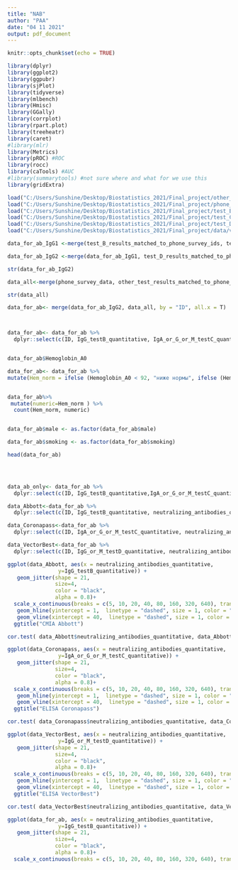 ---
title: "NAB"
author: "PAA"
date: "04 11 2021"
output: pdf_document
---

```{r setup, include=FALSE}
knitr::opts_chunk$set(echo = TRUE)
```

```{r}
library(dplyr)
library(ggplot2)
library(ggpubr)
library(sjPlot)
library(tidyverse) 
library(mlbench) 
library(Hmisc) 
library(GGally)
library(corrplot) 
library(rpart.plot) 
library(treeheatr)
library(caret) 
#library(mlr) 
library(Metrics) 
library(pROC) #ROC
library(rocc)
library(caTools) #AUC
#library(summarytools) #not sure where and what for we use this
library(gridExtra)


```



```{r}
load("C:/Users/Sunshine/Desktop/Biostatistics_2021/Final_project/other_test_results_matched_to_phone_survey_ids.rdata")
load("C:/Users/Sunshine/Desktop/Biostatistics_2021/Final_project/phone_survey_data.rdata")
load("C:/Users/Sunshine/Desktop/Biostatistics_2021/Final_project/test_B_results_matched_to_phone_survey_ids.rdata")
load("C:/Users/Sunshine/Desktop/Biostatistics_2021/Final_project/test_C_results_matched_to_phone_survey_ids.rdata")
load("C:/Users/Sunshine/Desktop/Biostatistics_2021/Final_project/test_D_results_matched_to_phone_survey_ids.rdata")
load("C:/Users/Sunshine/Desktop/Biostatistics_2021/Final_project/data/validation_of_covid_tests/test_nab.rda")

```


```{r}

data_for_ab_IgG1 <-merge(test_B_results_matched_to_phone_survey_ids, test_C_results_matched_to_phone_survey_ids, by = "ID", all.x = T)

data_for_ab_IgG2 <-merge(data_for_ab_IgG1, test_D_results_matched_to_phone_survey_ids, by = "ID", all.x = T)

str(data_for_ab_IgG2)

data_all<-merge(phone_survey_data, other_test_results_matched_to_phone_survey_ids, by = "ID", all.y = T)

str(data_all)

data_for_ab<- merge(data_for_ab_IgG2, data_all, by = "ID", all.x = T)



data_for_ab<- data_for_ab %>% 
  dplyr::select(c(ID, IgG_testB_quantitative, IgA_or_G_or_M_testC_quantitative, IgG_or_M_testD_quantitative, male, district, age, travelled, used_transport, selftested_covid, selftested_covid_positive, street_used_mask, washing_hands_more, health_level, smoking, smoked_previously, smoking_start_age, smoking_giveup_age, cigarettes_per_day, drinks_coffee, coffee_cups_per_day, times_sick, cough_past, fever_past, sorethroat_past, anosmia_past, runnynose_past, fatigue_past, nosymptoms_past, self_medical_checkups, ct_scan, mri, ultrasonography, fluorography, mammography, x_ray, visit_doctor, no_checkups, allergies, chronical_diseases,wears_glasses, lives_alone, num_people_home, under_18, over_65, spouse_or_partner, other_people, no_pets, dogs, cats, rodents, birds, other_pets, not_sure_pets, income_level, work_status, study_status, received_pension_or_other_support, job_search, manages_people, physical_labour, work_with_people, education_level, cough_now, fever_now, sorethroat_now, anosmia_now, runnynose_now, fatigue_now, nosymptoms_now, IgE_general_quantitative, VitaminD, VitaminD_analyzer, IgG_hpylori, Hemoglobin_A0, Cholesterin, Triglycerides, VLDL, LDL, HDL, Atherogenic_index, neutralizing_antibodies_quantitative))


data_for_ab$Hemoglobin_A0

data_for_ab<- data_for_ab %>% 
mutate(Hem_norm = ifelse (Hemoglobin_A0 < 92, "ниже нормы", ifelse (Hemoglobin_A0 >92 & Hemoglobin_A0 <94, "Норма", "Выше нормы")))


data_for_ab%>%
 mutate(numeric=Hem_norm ) %>% 
  count(Hem_norm, numeric)


data_for_ab$male <- as.factor(data_for_ab$male)

data_for_ab$smoking <- as.factor(data_for_ab$smoking)

head(data_for_ab)


 
```

```{r}

data_ab_only<- data_for_ab %>% 
  dplyr::select(c(ID, IgG_testB_quantitative,IgA_or_G_or_M_testC_quantitative, IgG_or_M_testD_quantitative, neutralizing_antibodies_quantitative))

data_Abbott<-data_for_ab %>% 
  dplyr::select(c(ID, IgG_testB_quantitative, neutralizing_antibodies_quantitative)) %>% filter(IgG_testB_quantitative>=1&neutralizing_antibodies_quantitative>=40)

data_Coronapass<-data_for_ab %>% 
  dplyr::select(c(ID, IgA_or_G_or_M_testC_quantitative, neutralizing_antibodies_quantitative)) %>% filter(IgA_or_G_or_M_testC_quantitative>=1&neutralizing_antibodies_quantitative>=40)

data_VectorBest<-data_for_ab %>% 
  dplyr::select(c(ID, IgG_or_M_testD_quantitative, neutralizing_antibodies_quantitative)) %>% filter(IgG_or_M_testD_quantitative>=1&neutralizing_antibodies_quantitative>=40)

```

```{r}

ggplot(data_Abbott, aes(x = neutralizing_antibodies_quantitative,
                y=IgG_testB_quantitative)) +
   geom_jitter(shape = 21,
               size=4,
               color = "black",
               alpha = 0.8)+
  scale_x_continuous(breaks = c(5, 10, 20, 40, 80, 160, 320, 640), trans = "log2")+
   geom_hline(yintercept = 1,  linetype = "dashed", size = 1, color = "grey50")+
   geom_vline(xintercept = 40,  linetype = "dashed", size = 1, color = "grey50")+
  ggtitle("CMIA Abbott")

cor.test( data_Abbott$neutralizing_antibodies_quantitative, data_Abbott$IgG_testB_quantitative, method = c("spearman"), conf.level = 0.95)


```

```{r}

ggplot(data_Coronapass, aes(x = neutralizing_antibodies_quantitative,
                y=IgA_or_G_or_M_testC_quantitative)) +
   geom_jitter(shape = 21,
               size=4,
               color = "black",
               alpha = 0.8)+
  scale_x_continuous(breaks = c(5, 10, 20, 40, 80, 160, 320, 640), trans = "log2")+
   geom_hline(yintercept = 1,  linetype = "dashed", size = 1, color = "grey50")+
   geom_vline(xintercept = 40,  linetype = "dashed", size = 1, color = "grey50")+
  ggtitle("ELISA Coronapass")

cor.test( data_Coronapass$neutralizing_antibodies_quantitative, data_Coronapass$IgA_or_G_or_M_testC_quantitative, method = c("spearman"), conf.level = 0.95)


```


```{r}

ggplot(data_VectorBest, aes(x = neutralizing_antibodies_quantitative,
                y=IgG_or_M_testD_quantitative)) +
   geom_jitter(shape = 21,
               size=4,
               color = "black",
               alpha = 0.8)+
  scale_x_continuous(breaks = c(5, 10, 20, 40, 80, 160, 320, 640), trans = "log2")+
   geom_hline(yintercept = 1,  linetype = "dashed", size = 1, color = "grey50")+
   geom_vline(xintercept = 40,  linetype = "dashed", size = 1, color = "grey50")+
  ggtitle("ELISA VectorBest")

cor.test( data_VectorBest$neutralizing_antibodies_quantitative, data_VectorBest$IgG_or_M_testD_quantitative, method = c("spearman"), conf.level = 0.95)


```

```{r}

ggplot(data_for_ab, aes(x = neutralizing_antibodies_quantitative,
                y=IgG_testB_quantitative)) +
   geom_jitter(shape = 21,
               size=4,
               color = "black",
               alpha = 0.8)+
  scale_x_continuous(breaks = c(5, 10, 20, 40, 80, 160, 320, 640), trans = "log2")

```

